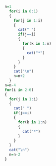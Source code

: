 ```{r}
n=1
  for(i in 6:1)
  {
    for(j in 1:i)
    {
      cat(" ")
      if(j==i)
      {
        for(k in 1:n)
        {
          cat("*")
        }
      }
    }
    cat("\n")
    n=n+2
  }
n=n-4
for(i in 2:6)
{
  for(j in 1:i)
  {
    cat(" ")
    if(j==i)
    {
      for(k in 1:n)
      {
        cat("*")
      }
    }
  }
  cat("\n")
  n=n-2
}


```